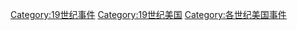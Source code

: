 [[Category:19世纪事件|Category:19世纪事件]]
[[Category:19世纪美国|Category:19世纪美国]]
[[Category:各世纪美国事件|Category:各世纪美国事件]]